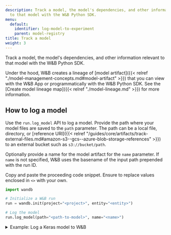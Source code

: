 ```yaml
---
description: Track a model, the model's dependencies, and other information relevant
  to that model with the W&B Python SDK.
menu:
  default:
    identifier: log-model-to-experiment
    parent: model-registry
title: Track a model
weight: 3
---
```



Track a model, the model's dependencies, and other information relevant to that model with the W&B Python SDK. 

Under the hood, W&B creates a lineage of [model artifact]({{< relref "./model-management-concepts.md#model-artifact" >}}) that you can view with the W&B App or programmatically with the W&B Python SDK. See the [Create model lineage map]({{< relref "./model-lineage.md" >}}) for more information.

## How to log a model

Use the `run.log_model` API to log a model. Provide the path where your model files are saved to the `path` parameter. The path can be a local file, directory, or [reference URI]({{< relref "/guides/core/artifacts/track-external-files.md#amazon-s3--gcs--azure-blob-storage-references" >}}) to an external bucket such as `s3://bucket/path`. 

Optionally provide a name for the model artifact for the `name` parameter. If `name` is not specified, W&B uses the basename of the input path prepended with the run ID. 

Copy and paste the proceeding code snippet. Ensure to replace values enclosed in `<>` with your own.

```python
import wandb

# Initialize a W&B run
run = wandb.init(project="<project>", entity="<entity>")

# Log the model
run.log_model(path="<path-to-model>", name="<name>")
```

<details>

<summary>Example: Log a Keras model to W&B</summary>

The proceeding code example shows how to log a convolutional neural network (CNN) model to W&B.

```python
import os
import wandb
from tensorflow import keras
from tensorflow.keras import layers

config = {"optimizer": "adam", "loss": "categorical_crossentropy"}

# Initialize a W&B run
run = wandb.init(entity="charlie", project="mnist-project", config=config)

# Training algorithm
loss = run.config["loss"]
optimizer = run.config["optimizer"]
metrics = ["accuracy"]
num_classes = 10
input_shape = (28, 28, 1)

model = keras.Sequential(
    [
        layers.Input(shape=input_shape),
        layers.Conv2D(32, kernel_size=(3, 3), activation="relu"),
        layers.MaxPooling2D(pool_size=(2, 2)),
        layers.Conv2D(64, kernel_size=(3, 3), activation="relu"),
        layers.MaxPooling2D(pool_size=(2, 2)),
        layers.Flatten(),
        layers.Dropout(0.5),
        layers.Dense(num_classes, activation="softmax"),
    ]
)

model.compile(loss=loss, optimizer=optimizer, metrics=metrics)

# Save model
model_filename = "model.h5"
local_filepath = "./"
full_path = os.path.join(local_filepath, model_filename)
model.save(filepath=full_path)

# Log the model
run.log_model(path=full_path, name="MNIST")

# Explicitly tell W&B to end the run.
run.finish()
```
</details>
